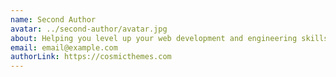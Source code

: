 ---
name: Second Author
avatar: ../second-author/avatar.jpg
about: Helping you level up your web development and engineering skills.
email: email@example.com
authorLink: https://cosmicthemes.com
---

